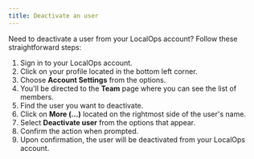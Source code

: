 ```yaml
---
title: Deactivate an user
---
```


Need to deactivate a user from your LocalOps account? Follow these straightforward steps:

1. Sign in to your LocalOps account.
2. Click on your profile located in the bottom left corner.
3. Choose **Account Settings** from the options.
4. You'll be directed to the **Team** page where you can see the list of members.
5. Find the user you want to deactivate.
6. Click on **More (...)** located on the rightmost side of the user's name.
7. Select **Deactivate user** from the options that appear.
8. Confirm the action when prompted.
9. Upon confirmation, the user will be deactivated from your LocalOps account.

